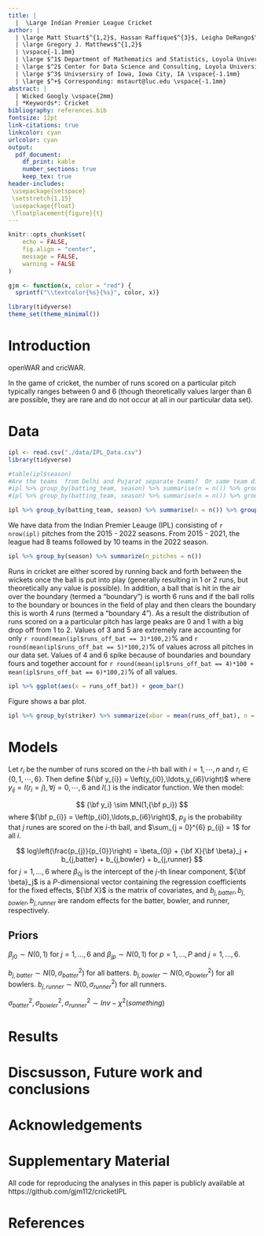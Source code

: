 ```yaml
---
title: |
  |  \Large Indian Premier League Cricket
author: | 
  | \large Matt Stuart$^{1,2}$, Hassan Raffique$^{3}$, Leigha DeRango$^1$
  | \large Gregory J. Matthews$^{1,2}$
  | \vspace{-1.1mm}
  | \large $^1$ Department of Mathematics and Statistics, Loyola University Chicago, Chicago, IL, USA \vspace{-1.1mm}
  | \large $^2$ Center for Data Science and Consulting, Loyola University Chicago, Chicago, IL, USA \vspace{-1.1mm}
  | \large $^3$ Univsersiry of Iowa, Iowa City, IA \vspace{-1.1mm}
  | \large $^+$ Corresponding: mstaurt@luc.edu \vspace{-1.1mm}
abstract: |
  | Wicked Googly \vspace{2mm}
  | *Keywords*: Cricket
bibliography: references.bib
fontsize: 12pt
link-citations: true
linkcolor: cyan
urlcolor: cyan
output:
  pdf_document:
    df_print: kable
    number_sections: true
    keep_tex: true
header-includes:
 \usepackage{setspace}
 \setstretch{1.15}
 \usepackage{float}
 \floatplacement{figure}{t}
---
```


```r
knitr::opts_chunk$set(
	echo = FALSE,
	fig.align = "center",
	message = FALSE,
	warning = FALSE
)

gjm <- function(x, color = "red") {
  sprintf("\\textcolor{%s}{%s}", color, x)}
```

\newcommand{\iid}{\overset{iid}{\sim}}

```r
library(tidyverse)
theme_set(theme_minimal())
```

\newpage

# Introduction {#sec:intro}
openWAR and cricWAR.  

In the game of cricket, the number of runs scored on a particular pitch typically ranges between 0 and 6 (though theoretically values larger than 6 are possible, they are rare and do not occur at all in our particular data set).  

# Data {#sec:data}


```r
ipl <- read.csv("./data/IPL_Data.csv")
library(tidyverse)

#table(ipl$season)
#Are the teams  from Delhi and Pujarat separate teams?  Or same team different name?  
#ipl %>% group_by(batting_team, season) %>% summarise(n = n()) %>% group_by(batting_team) %>% summarise(n = n())
#ipl %>% group_by(batting_team, season) %>% summarise(n = n()) %>% group_by(season) %>% summarise(n = n()) 
```

```r
ipl %>% group_by(batting_team, season) %>% summarise(n = n()) %>% group_by(season) %>% summarise(n_teams = n()) 
```

We have data from the Indian Premier Leauge (IPL) consisting of `r nrow(ipl)` pitches from the 2015 - 2022 seasons. From 2015 - 2021, the league had 8 teams followed by 10 teams in the 2022 season.  
```r
ipl %>% group_by(season) %>% summarize(n_pitches = n())
```
Runs in cricket are either scored by running back and forth between the wickets once the ball is put into play (generally resulting in 1 or 2 runs, but theoretically any value is possible).  In addition, a ball that is hit in the air over the boundary (termed a "boundary") is worth 6 runs and if the ball rolls to the boundary or bounces in the field of play and then clears the boundary this is worth 4 runs (termed a "boundary 4").  As a result the distribution of runs scored on a a particular pitch has large peaks are 0 and 1 with a big drop off from 1 to 2.  Values of 3 and 5 are extremely rare accounting for only `r round(mean(ipl$runs_off_bat == 3)*100,2)`% and `r round(mean(ipl$runs_off_bat == 5)*100,2)`% of values across all pitches in our data set.  Values of 4 and 6 spike because of boundaries and boundary fours and together account for `r round(mean(ipl$runs_off_bat == 4)*100 + mean(ipl$runs_off_bat == 6)*100,2)`% of all values.  

```r
ipl %>% ggplot(aes(x = runs_off_bat)) + geom_bar()
```
Figure \ref{fig:bar} shows a bar plot.  

```r
ipl %>% group_by(striker) %>% summarize(xbar = mean(runs_off_bat), n = n()) %>% arrange(-xbar) %>% filter(n > 500)
```

# Models {#sec:models}
Let $r_i$ be the number of runs scored on the $i$-th ball with $i=1,\cdots,n$ and $r_i \in \left\{0,1,\cdots,6\right\}$.  Then define ${\bf y_{i}} = \left(y_{i0},\ldots,y_{i6}\right)$ where $y_{ij} = I(r_i = j), \forall j = 0, \cdots, 6$ and $I(.)$ is the indicator function.  We then model: 

$$
{\bf y_i} \sim MN(1,{\bf p_i})
$$
where ${\bf p_{i}} = \left(p_{i0},\ldots,p_{i6}\right)$, $p_{ij}$ is the probability that $j$ runes are scored on the $i$-th ball, and $\sum_{j = 0}^{6} p_{ij} = 1$ for all $i$.  

$$
log\left(\frac{p_{j}}{p_{0}}\right) = \beta_{0j} + {\bf X}{\bf \beta}_j + b_{j,batter} + b_{j,bowler} + b_{j,runner}
$$
for $j = 1,\ldots,6$ where $\beta_{0j}$ is the intercept of the $j$-th linear component, ${\bf \beta}_j$ is a $P$-dimensional vector containing the regression coefficients for the fixed effects, ${\bf X}$ is the matrix of covariates, and $b_{j,batter}, b_{j,bowler}, b_{j,runner}$ are random effects for the batter, bowler, and runner, respectively.

## Priors
<!-- whatever priors we decide to use-->
$\beta_{j0} \sim N(0,1)$ for $j = 1, \ldots, 6$ and $\beta_{jp} \sim N(0,1)$ for $p = 1, \ldots, P$ and $j = 1, \ldots, 6$. 

$b_{j,batter} \sim N(0,\sigma^2_{batter})$ for all batters.
$b_{j,bowler} \sim N(0,\sigma^2_{bowler})$ for all bowlers.
$b_{j,runner} \sim N(0,\sigma^2_{runner})$ for all runners.  

$\sigma^2_{batter}, \sigma^2_{bowler}, \sigma^2_{runner} \sim Inv-\chi^2(something)$



# Results {#sec:results}

# Discsusson, Future work and conclusions {#sec:conclusions}

# Acknowledgements {-}

# Supplementary Material {-}

All code for reproducing the analyses in this paper is publicly available at https://github.com/gjm112/cricketIPL

# References
